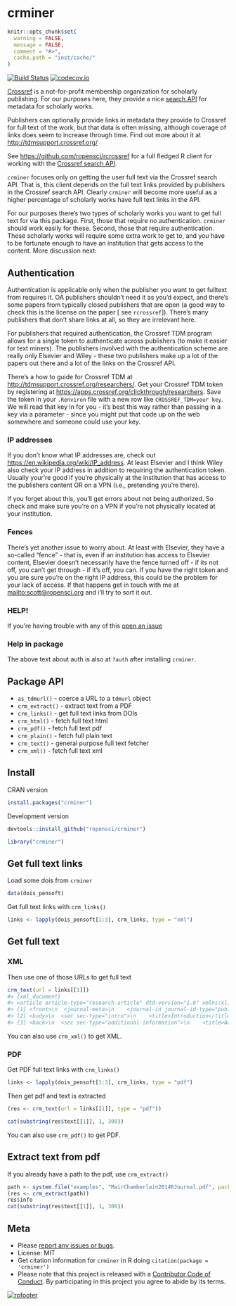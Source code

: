 crminer
=======

```r
knitr::opts_chunk$set(
  warning = FALSE,
  message = FALSE,
  comment = "#>",
  cache.path = "inst/cache/"
)
```

[![Build Status](https://travis-ci.org/ropensci/crminer.svg?branch=master)](https://travis-ci.org/ropensci/crminer)
[![codecov.io](https://codecov.io/github/ropensci/crminer/coverage.svg?branch=master)](https://codecov.io/github/ropensci/crminer?branch=master)

[Crossref](https://www.crossref.org/) is a not-for-profit membership organization for
scholarly publishing. For our purposes here, they provide a nice
[search API](https://github.com/CrossRef/rest-api-doc/blob/master/rest_api.md)
for metadata for scholarly works.

Publishers can optionally provide links in metadata they provide to Crossref for
full text of the work, but that data is often missing, although coverage of links
does seem to increase through time. Find out more about it
at <http://tdmsupport.crossref.org/>

See <https://github.com/ropensci/rcrossref> for a full fledged R client
for working with the [Crossref search API](https://github.com/CrossRef/rest-api-doc/blob/master/rest_api.md).

`crminer` focuses only on getting the user full text via the Crossref
search API. That is, this client depends on the full text links provided
by publishers in the Crossref search API. Clearly `crminer` will
become more useful as a higher percentage of scholarly works have full text
links in the API.

For our purposes there's two types of scholarly works you want to get full 
text for via this package. First, those that require no authentication. 
`crminer` should work easily for these. Second, those that require 
authentication. These scholarly works will require some extra work to 
get to, and you have to be fortunate enough to have an institution that 
gets access to the content. More discussion next:


## Authentication

Authentication is applicable only when the publisher you want to get
fulltext from requires it. OA publishers shouldn't need it as you'd
expect, and there's some papers from typically closed publishers
that are open (a good way to check this is the license on the paper [
see `rcrossref`]). There's many publishers that don't share links at all, 
so they are irrelevant here.

For publishers that required authentication, the Crossref TDM
program allows for a single token to authenticate across publishers
(to make it easier for text miners). The publishers involved with the
authentication scheme are really only Elsevier and Wiley - these two 
publishers make up a lot of the papers out there and a lot of the 
links on the Crossref API.

There's a how to guide for Crossref TDM at
<http://tdmsupport.crossref.org/researchers/>.
Get your Crossref TDM token by registering at
<https://apps.crossref.org/clickthrough/researchers>.
Save the token in your `.Renviron` file with a new row like
`CROSSREF_TDM=your key`. We will read that key in for you - it's best
this way rather than passing in a key via a parameter - since you might
put that code up on the web somewhere and someone could use your key.

### IP addresses

If you don't know what IP addresses are, check out
<https://en.wikipedia.org/wiki/IP_address>. At least Elsevier and
I think Wiley also check your IP address in addition to requiring the
authentication token. Usually your're good if you're physically at the
institution that has access to the publishers content OR on a VPN
(i.e., pretending you're there).

If you forget about this, you'll get errors about not being authorized.
So check and make sure you're on a VPN if you're not physically
located at your institution.

### Fences

There's yet another issue to worry about. At least with Elsevier, they
have a so-called "fence" - that is, even if an institution has access
to Elsevier content, Elsevier doesn't necessarily have the fence
turned off - if its not off, you can't get through - if it's off, you can.
If you have the right token and you are sure you're on the right
IP address, this could be the problem for your lack of access. If that happens
get in touch with me at <mailto:scott@ropensci.org> and i'll try to sort it out.

### HELP!

If you're having trouble with any of this [open an issue](https://github.com/ropensci/crminer/issues)

### Help in package

The above text about auth is also at `?auth` after installing `crminer`.

## Package API

* `as_tdmurl()` - coerce a URL to a `tdmurl` object
* `crm_extract()` - extract text from a PDF
* `crm_links()` - get full text links from DOIs
* `crm_html()` - fetch full text html
* `crm_pdf()` - fetch full text pdf
* `crm_plain()` - fetch full plain text
* `crm_text()` - general purpose full text fetcher
* `crm_xml()` - fetch full text xml

## Install

CRAN version

```r
install.packages("crminer")
```

Development version

```r
devtools::install_github("ropensci/crminer")
```

```r
library("crminer")
```

## Get full text links

Load some dois from `crminer`

```r
data(dois_pensoft)
```

Get full text links with `crm_links()`

```r
links <- lapply(dois_pensoft[1:3], crm_links, type = "xml")
```

## Get full text

### XML

Then use one of those URLs to get full text

```r
crm_text(url = links[[1]])
#> {xml_document}
#> <article article-type="research-article" dtd-version="1.0" xmlns:xlink="http://www.w3.org/1999/xlink" ...
#> [1] <front>\n  <journal-meta>\n    <journal-id journal-id-type="publisher-id">peerj-cs</journal-id>\n ...
#> [2] <body>\n  <sec sec-type="intro">\n    <title>Introduction</title>\n    <p>The question of natural ...
#> [3] <back>\n  <sec sec-type="additional-information">\n    <title>Additional Information and Declarat ...
```

You can also use `crm_xml()` to get XML.

### PDF

Get PDF full text links with `crm_links()`

```r
links <- lapply(dois_pensoft[1:3], crm_links, type = "pdf")
```

Then get pdf and text is extracted

```r
(res <- crm_text(url = links[[1]], type = "pdf"))
```

```r
cat(substring(res$text[[1]], 1, 300))
```

You can also use `crm_pdf()` to get PDF.

## Extract text from pdf

If you already have a path to the pdf, use `crm_extract()`

```r
path <- system.file("examples", "MairChamberlain2014RJournal.pdf", package = "crminer")
(res <- crm_extract(path))
res$info
cat(substring(res$text[[1]], 1, 300))
```


## Meta

* Please [report any issues or bugs](https://github.com/ropensci/crminer/issues).
* License: MIT
* Get citation information for `crminer` in R doing `citation(package = 'crminer')`
* Please note that this project is released with a [Contributor Code of Conduct](CONDUCT.md). By participating in this project you agree to abide by its terms.

[![rofooter](https://ropensci.org/public_images/github_footer.png)](https://ropensci.org)
